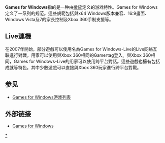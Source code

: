 {{unreferenced|time=2018-01-08T16:55:31+00:00}}
{{noteTA|G1=Games}}

'''Games for Windows'''指的是一种由[[微软|微软]]定义的游戏特性。Games for Windows定义了一系列的规范。這些規範包括與x64 Windows版本兼容、16:9畫面、Windows Vista及7的家長控制及Xbox 360手制支援等。

== Live連機 ==

在2007年開始，部分遊戲可以使用名為Games for Windows-Live的Live网络互联進行對戰。用家可以使用與Xbox 360相同的Gamertag登入。與Xbox 360相同，Games for Windows-Live的用家可以使用跨平台對話。這些遊戲也擁有包括成就等特色。其中少數遊戲可以直接與Xbox 360玩家進行跨平台對戰。

== 参见 ==

* [[Games_for_Windows游戏列表|Games for Windows游戏列表]]

== 外部链接 ==

* [http://www.gamesforwindows.com/ Games for Windows] {{Wayback|url=http://www.gamesforwindows.com/ |date=20080705133420 }}

{{微软游戏}}

[[Category:Games_for_Windows认证游戏|*]]

{{Windows-videogame-stub}}